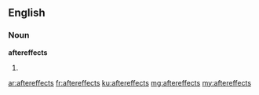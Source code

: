 ==English==

===Noun===
'''aftereffects'''
# {{plural of|aftereffect}}

[[ar:aftereffects]]
[[fr:aftereffects]]
[[ku:aftereffects]]
[[mg:aftereffects]]
[[my:aftereffects]]